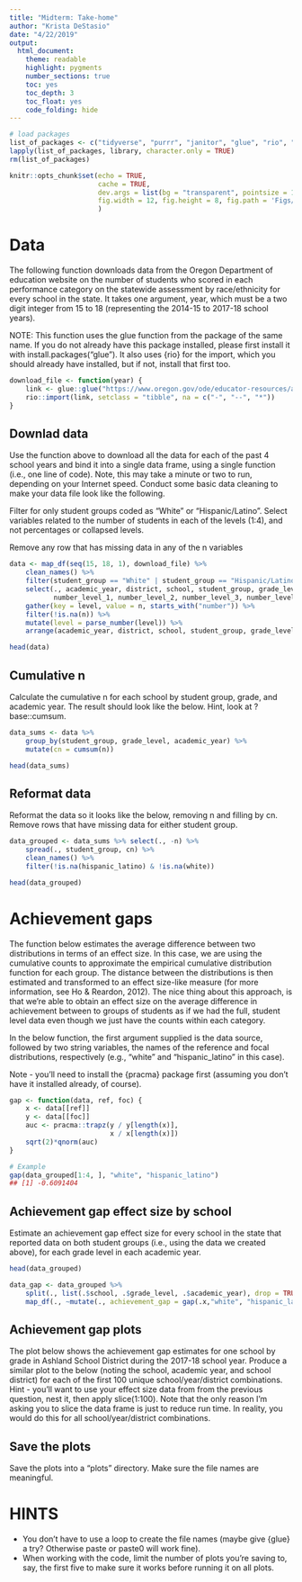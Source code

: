 ```yaml
---
title: "Midterm: Take-home"
author: "Krista DeStasio"
date: "4/22/2019"
output: 
  html_document:
    theme: readable
    highlight: pygments
    number_sections: true
    toc: yes
    toc_depth: 3
    toc_float: yes
    code_folding: hide
---
```


```r
# load packages
list_of_packages <- c("tidyverse", "purrr", "janitor", "glue", "rio", "pracma", "here")
lapply(list_of_packages, library, character.only = TRUE)
rm(list_of_packages)

knitr::opts_chunk$set(echo = TRUE, 
                      cache = TRUE,
                      dev.args = list(bg = "transparent", pointsize = 10),
                      fig.width = 12, fig.height = 8, fig.path = 'Figs/'
                      )
```

# Data

The following function downloads data from the Oregon Department of education website on the number of students who scored in each performance category on the statewide assessment by race/ethnicity for every school in the state. It takes one argument, year, which must be a two digit integer from 15 to 18 (representing the 2014-15 to 2017-18 school years).

NOTE: This function uses the glue function from the package of the same name. If you do not already have this package installed, please first install it with install.packages("glue"). It also uses {rio} for the import, which you should already have installed, but if not, install that first too.

```r
download_file <- function(year) {
    link <- glue::glue("https://www.oregon.gov/ode/educator-resources/assessment/TestResults20{year}/pagr_schools_ela_raceethnicity_{year-1}{year}.xlsx")
    rio::import(link, setclass = "tibble", na = c("-", "--", "*"))
}
```

## Downlad data
Use the function above to download all the data for each of the past 4 school years and bind it into a single data frame, using a single function (i.e., one line of code). Note, this may take a minute or two to run, depending on your Internet speed.
Conduct some basic data cleaning to make your data file look like the following.

Filter for only student groups coded as "White" or "Hispanic/Latino".
Select variables related to the number of students in each of the levels (1:4), and not percentages or collapsed levels.

Remove any row that has missing data in any of the n variables

```r
data <- map_df(seq(15, 18, 1), download_file) %>% 
    clean_names() %>% 
    filter(student_group == "White" | student_group == "Hispanic/Latino") %>% 
    select(., academic_year, district, school, student_group, grade_level, 
           number_level_1, number_level_2, number_level_3, number_level_4) %>% 
	gather(key = level, value = n, starts_with("number")) %>% 
    filter(!is.na(n)) %>% 
    mutate(level = parse_number(level)) %>% 
    arrange(academic_year, district, school, student_group, grade_level, level) #https://blog.exploratory.io/7-most-practically-useful-operations-when-wrangling-with-text-data-in-r-7654bd9d1a0c

head(data)
```

## Cumulative n

Calculate the cumulative n for each school by student group, grade, and academic year. The result should look like the below. Hint, look at ?base::cumsum.

```r
data_sums <- data %>% 
    group_by(student_group, grade_level, academic_year) %>% 
    mutate(cn = cumsum(n)) 

head(data_sums)
```

## Reformat data

Reformat the data so it looks like the below, removing n and filling by cn. Remove rows that have missing data for either student group.
```r
data_grouped <- data_sums %>% select(., -n) %>% 
    spread(., student_group, cn) %>% 
    clean_names() %>% 
    filter(!is.na(hispanic_latino) & !is.na(white))

head(data_grouped)    
```

# Achievement gaps

The function below estimates the average difference between two distributions in terms of an effect size. In this case, we are using the cumulative counts to approximate the empirical cumulative distribution function for each group. The distance between the distributions is then estimated and transformed to an effect size-like measure (for more information, see Ho & Reardon, 2012). The nice thing about this approach, is that we’re able to obtain an effect size on the average difference in achievement between to groups of students as if we had the full, student level data even though we just have the counts within each category.

In the below function, the first argument supplied is the data source, followed by two string variables, the names of the reference and focal distributions, respectively (e.g., "white" and "hispanic_latino" in this case).

Note - you’ll need to install the {pracma} package first (assuming you don’t have it installed already, of course).

```r
gap <- function(data, ref, foc) {
    x <- data[[ref]]
    y <- data[[foc]]
    auc <- pracma::trapz(y / y[length(x)],
                         x / x[length(x)])
    sqrt(2)*qnorm(auc)
}
```

```r
# Example
gap(data_grouped[1:4, ], "white", "hispanic_latino")
## [1] -0.6091404
```

## Achievement gap effect size by school

Estimate an achievement gap effect size for every school in the state that reported data on both student groups (i.e., using the data we created above), for each grade level in each academic year.

```r
head(data_grouped)

data_gap <- data_grouped %>% 
    split(., list(.$school, .$grade_level, .$academic_year), drop = TRUE) %>% 
    map_df(., ~mutate(., achievement_gap = gap(.x,"white", "hispanic_latino")))
```

## Achievement gap plots

The plot below shows the achievement gap estimates for one school by grade in Ashland School District during the 2017-18 school year. Produce a similar plot to the below (noting the school, academic year, and school district) for each of the first 100 unique school/year/district combinations. Hint - you’ll want to use your effect size data from from the previous question, nest it, then apply slice(1:100). Note that the only reason I’m asking you to slice the data frame is just to reduce run time. In reality, you would do this for all school/year/district combinations.

## Save the plots

Save the plots into a “plots” directory. Make sure the file names are meaningful.

# HINTS

- You don’t have to use a loop to create the file names (maybe give {glue} a try? Otherwise paste or paste0 will work fine).
- When working with the code, limit the number of plots you’re saving to, say, the first five to make sure it works before running it on all plots.
